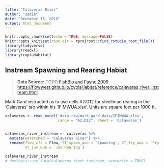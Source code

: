 ```yaml
---
title: "Calaveras River"
author: "sadie"
date: "December 13, 2018"
output: html_document
---
```


```r
knitr::opts_chunk$set(echo = TRUE, message=FALSE)
knitr::opts_knit$set(root.dir = rprojroot::find_rstudio_root_file())
library(tidyverse)
library(readxl)
library(cvpiaHabitat)
```

## Instream Spawning and Rearing Habiat

> **Data Source:**   TODO
> [FishBio and Payne 2009](https://s3-us-west-2.amazonaws.com/cvpiahabitat-r-package/cvpia-sit-model-inputs/FishBio_Payne2009_CalaverasInstreamFlowStudy.pdf)
> <https://flowwest.github.io/cvpiaHabitat/reference/calaveras_river_instream.html>

Mark Gard instructed us to use cells A2:D12 for steelhead rearing in the 'Calaveras' tab within his 'IFIMWUA.xlsx'. Units are square feet per 1000 ft.

```r

calaveras <- read_excel('data-raw/mark_gard_data/IFIMWUA.xlsx', 
                        range = "A2:D12", sheet = 'Calaveras') 


calaveras_river_instream <- calaveras %>% 
  mutate(watershed = 'Calaveras River') %>% 
  rename(flow_cfs = Flow, ST_spawn_wua = 'Spawning', ST_fry_wua = `Fry Rearing`,
         ST_juv_wua = `Juv Rearing`)

calaveras_river_instream
# devtools::use_data(calaveras_river_instream, overwrite = TRUE)
```

